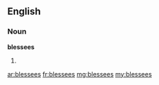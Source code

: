 ==English==

===Noun===
'''blessees'''

# {{plural of|[[blessee]]}}

[[ar:blessees]]
[[fr:blessees]]
[[mg:blessees]]
[[my:blessees]]